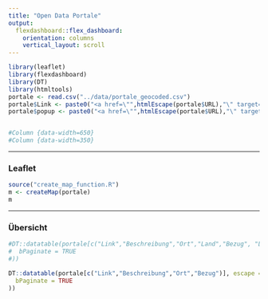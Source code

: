 ```yaml
---
title: "Open Data Portale"
output: 
  flexdashboard::flex_dashboard:
    orientation: columns
    vertical_layout: scroll
---
```


```r
library(leaflet)
library(flexdashboard)
library(DT)
library(htmltools)
portale <- read.csv("../data/portale_geocoded.csv")
portale$Link <- paste0("<a href=\"",htmlEscape(portale$URL),"\" target=\"_blank\">",htmlEscape(portale$Titel),"</a>")
portale$popup <- paste0("<a href=\"",htmlEscape(portale$URL),"\" target=\"_blank\">",htmlEscape(portale$Titel),"</a><br>", htmlEscape(portale$Beschreibung))


#Column {data-width=650}
#Column {data-width=350}
```



-----------------------------------------------------------------------

### Leaflet

```r
source("create_map_function.R")
m <- createMap(portale)
m
```


-----------------------------------------------------------------------

### Übersicht

```r
#DT::datatable(portale[c("Link","Beschreibung","Ort","Land","Bezug", "Lizenz")], escape = FALSE, options = list(
#  bPaginate = TRUE
#))

DT::datatable(portale[c("Link","Beschreibung","Ort","Bezug")], escape = FALSE, options = list(
  bPaginate = TRUE
))
```


